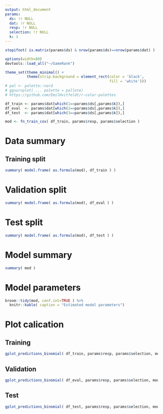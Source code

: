 ```yaml
---
output: html_document
params:
  ds: !r NULL
  dat: !r NULL
  resp: !r NULL
  selection: !r NULL
  k: 1
---
```


```r
stopifnot( is.matrix(params$ds) & nrow(params$ds)==nrow(params$dat) )

options(width=80)
devtools::load_all("~/GameRank")

theme_set(theme_minimal() +
          theme(strip.background = element_rect(color = 'black',
                                                fill = 'white')))
# pal <- palette::nord
# ggsurvplot( ... palette = pallete)
# https://github.com/EmilHvitfeldt/r-color-palettes

df_train <- params$dat[which(1==params$ds[,params$k]),]
df_eval  <- params$dat[which(2==params$ds[,params$k]),]
df_test  <- params$dat[which(3==params$ds[,params$k]),]

mod <- fn_train_cox( df_train, params$resp, params$selection )

```

# Data summary

## Training split
```r
summary( model.frame( as.formula(mod), df_train ) )
```

# Validation split
```r
summary( model.frame( as.formula(mod), df_eval ) )
```

# Test split
```r
summary( model.frame( as.formula(mod), df_test ) )
```


# Model summary
```r
summary( mod )
```

# Model parameters
```r
broom::tidy(mod, conf.int=TRUE ) %>%
  knitr::kable( caption = "Estimated model parameters")
```

# Plot calication
## Training
```r
gplot_predictions_binomial( df_train, params$resp, params$selection, mod )
```

## Validation
```r
gplot_predictions_binomial( df_eval, params$resp, params$selection, mod )
```

## Test
```r
gplot_predictions_binomial( df_test, params$resp, params$selection, mod )
```


